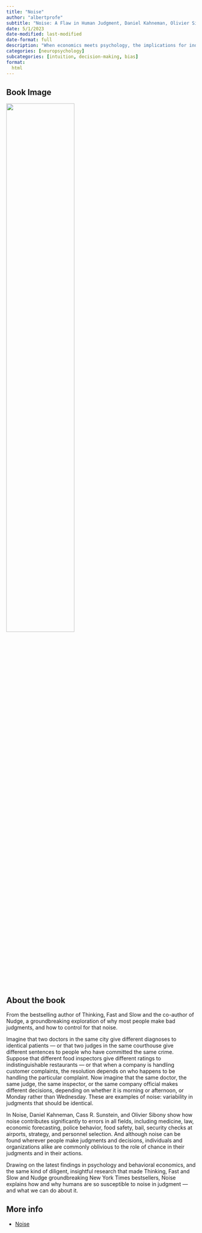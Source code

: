 ```yaml
---
title: "Noise"
author: "albertprofe"
subtitle: "Noise: A Flaw in Human Judgment, Daniel Kahneman, Olivier Sibony, Cass R. Sunstein"
date: 5/1/2023
date-modified: last-modified
date-format: full
description: "When economics meets psychology, the implications for individuals, managers, and policy makers are both profound and entertaining."
categories: [neuropsychology]
subcategories: [intuition, decision-making, bias]
format:
  html
---
```


## Book Image

![](/books/noise.png){width="60%"}

## About the book

From the bestselling author of Thinking, Fast and Slow and the co-author of Nudge, a groundbreaking exploration of why most people make bad judgments, and how to control for that noise.​

Imagine that two doctors in the same city give different diagnoses to identical patients — or that two judges in the same courthouse give different sentences to people who have committed the same crime. Suppose that different food inspectors give different ratings to indistinguishable restaurants — or that when a company is handling customer complaints, the resolution depends on who happens to be handling the particular complaint. Now imagine that the same doctor, the same judge, the same inspector, or the same company official makes different decisions, depending on whether it is morning or afternoon, or Monday rather than Wednesday. These are examples of noise: variability in judgments that should be identical.
 
In Noise, Daniel Kahneman, Cass R. Sunstein, and Olivier Sibony show how noise contributes significantly to errors in all fields, including medicine, law, economic forecasting, police behavior, food safety, bail, security checks at airports, strategy, and personnel selection. And although noise can be found wherever people make judgments and decisions, individuals and organizations alike are commonly oblivious to the role of chance in their judgments and in their actions.
 
Drawing on the latest findings in psychology and behavioral economics, and the same kind of diligent, insightful research that made Thinking, Fast and Slow and Nudge groundbreaking New York Times bestsellers, Noise explains how and why humans are so susceptible to noise in judgment — and what we can do about it.



## More info

- [Noise](https://www.goodreads.com/en/book/show/55339408){.external}